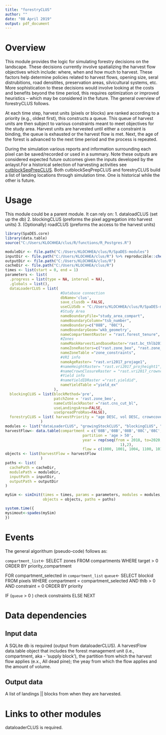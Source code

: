 ```yaml
---
title: "forestryCLUS"
author: ""
date: "08 April 2019"
output: pdf_document
---
```


<!--
Copyright 2018 Province of British Columbia
 
Licensed under the Apache License, Version 2.0 (the "License");
you may not use this file except in compliance with the License.
You may obtain a copy of the License at
 
http://www.apache.org/licenses/LICENSE-2.0
 
Unless required by applicable law or agreed to in writing, software distributed under the License is distributed on an "AS IS" BASIS,
WITHOUT WARRANTIES OR CONDITIONS OF ANY KIND, either express or implied.
See the License for the specific language governing permissions and limitations under the License.-->

# Overview

This module provides the logic for simulating forestry decisions on the landscape. These decisions currently involve spatializing the harvest flow objectives which include: where, when and how much to harvest. These factors help determine policies related to harvest flows, opening size, seral distrubitions, road densitites, preservation areas, silvicultural systems, etc. More sophistication to these decisions would involve looking at the costs and benefits beyond the time period, this requires optimization or improved heuristics -- which may be considered in the future. The general overview of forestryCLUS follows.

At each time step, harvest units (pixels or blocks) are ranked according to a priority (e.g., oldest first), this constructs a queue. This queue of harvest units are then subject to various constraints meant to meet objectives for the study area. Harvest units are harvested until either a constraint is binding, the queue is exhausted or the harvest flow is met. Next, the age of the forest is advanced to the next time period and the process is repeated. 

During the simulation various reports and information surrounding each pixel can be saved/recorded or used in a summary. Note these outputs are considered expected future outcomes given the inputs developed by the anlayst.For a historical selection of harvesting activities see [cutblockSeqPrepCLUS](https://github.com/bcgov/clus/tree/master/R/SpaDES-modules/cutblockSeqPrepCLUS). Both  cutblockSeqPrepCLUS and forestryCLUS build a list of landing locations through simulation time. One is historical while the other is future.

# Usage
This module could be a parent module. It can rely on: 
1. dataloadCLUS (set up the db) 
2. blockingCLUS (preforms the pixel aggregation into harvest units)
3. (Optionally) roadCLUS (preforms the access to the harvest units)


```r
library(SpaDES.core)
library(data.table)
source("C:/Users/KLOCHHEA/clus/R/functions/R_Postgres.R")

moduleDir <- file.path("C:/Users/KLOCHHEA/clus/R/SpaDES-modules")
inputDir <- file.path("C:/Users/KLOCHHEA/clus/R") %>% reproducible::checkPath(create = TRUE)
outputDir <- file.path("C:/Users/KLOCHHEA/clus/R")
cacheDir <- file.path("C:/Users/KLOCHHEA/clus/R")
times <- list(start = 0, end = 1)
parameters <- list(
  .progress = list(type = NA, interval = NA),
  .globals = list(),
  dataLoaderCLUS = list( 
                         #Database connection
                         dbName='clus',
                         save_clusdb = FALSE,
                         useCLUSdb = "C:/Users/KLOCHHEA/clus/R/SpaDES-modules/forestryCLUS/clusdb.sqlite",
                         #Study Area
                         nameBoundaryFile="study_area_compart",
                         nameBoundaryColumn="tsb_number",
                         nameBoundary=c("08B", "08C"), 
                         nameBoundaryGeom='wkb_geometry',
                         nameCompartmentRaster = "rast.forest_tenure",
                         #Zones
                         nameMaskHarvestLandbaseRaster='rast.bc_thlb2018',
                         nameZoneRasters=c("rast.zone_beo", "rast.zone_vqo"),
                         nameZoneTable ="zone_constraints",
                         #VRI info
                         nameAgeRaster= "rast.vri2017_projage1",
                         #nameHeightRaster= "rast.vri2017_projheight1",
                         #nameCrownClosureRaster = "rast.vri2017_crownclosure",
                         #Yield info
                         #nameYieldIDRaster ="rast.yieldid",
                         nameYieldTable ="yield_ex"
                      ),  
  blockingCLUS = list(blockMethod='pre', 
                      patchZone = 'rast.zone_beo',
                      nameCutblockRaster ="rast.cns_cut_bl",
                      useLandingsArea=FALSE, 
                      useSpreadProbRas=FALSE),
  forestryCLUS = list( harvestPriority = "age DESC, vol DESC, crowncover DESC")
                )
modules <- list("dataLoaderCLUS", "growingStockCLUS", "blockingCLUS", "forestryCLUS")
harvestFlow<- data.table(compartment = c('08B','08B','08B','08C','08C','08C'),
                                   partition = 'age > 50',
                                   year = rep(seq(from = 2018, to=2020, by = 
                                                    1),2), 
                                   flow = c(1000, 1001, 1004, 1100, 1011, 1024))
objects <- list(harvestFlow = harvestFlow 
                )
paths <- list(
  cachePath = cacheDir,
  modulePath = moduleDir,
  inputPath = inputDir,
  outputPath = outputDir
)

mySim <- simInit(times = times, params = parameters, modules = modules,
                 objects = objects, paths = paths)

system.time({
mysimout<-spades(mySim)
})

```

# Events

The general algorithum (pseudo-code) follows as:

`compartment_list`<- SELECT zones FROM compartments WHERE target > 0 ORDER BY priority_compartment

FOR compartment_selected in `compartment_list`
`queue`<- SELECT blockid FROM pixels WHERE 
            compartment = compartment_selected AND thlb > 0 AND constraint = 0              ORDER BY priority
               
IF (`queue` > 0 )
  check constraints
ELSE 
  NEXT
        
       


# Data dependencies

## Input data

A SQLite db is required (output from dataloaderCLUS). A harvestFlow data.table object that includes the forest management unit (i.e., compartment, aka - 'supply block'), the partition from which the harvest flow applies (e.x., All dead pine); the yeay from which the flow applies and the amount of volume.

## Output data

A list of landings || blocks from when they are harvested.

# Links to other modules

dataloaderCLUS is required.

